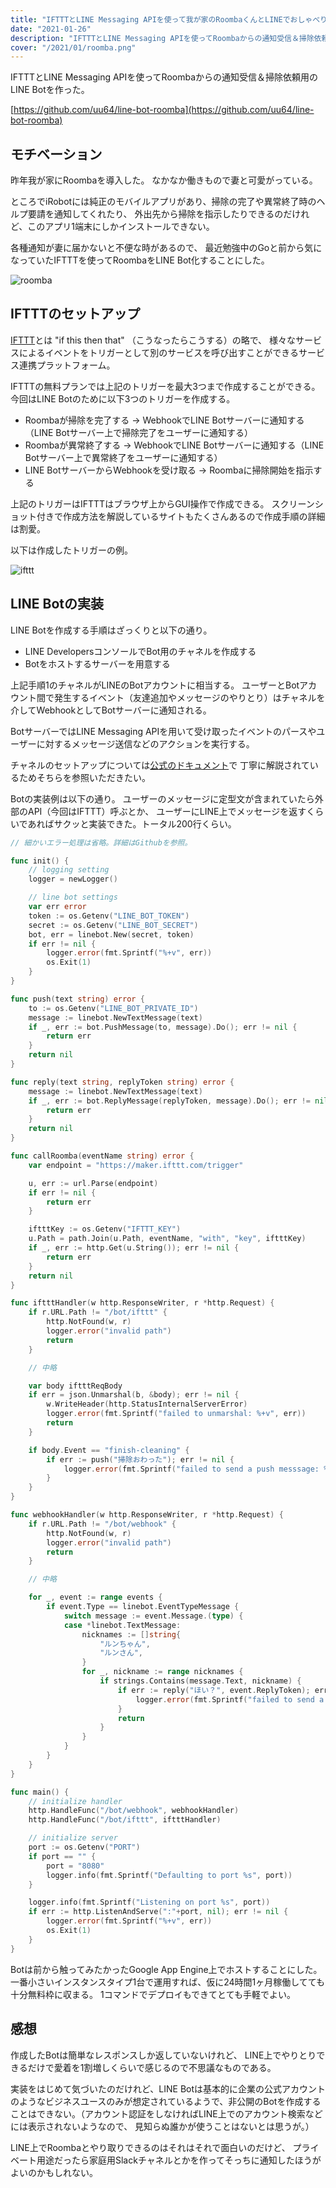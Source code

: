 ```yaml
---
title: "IFTTTとLINE Messaging APIを使って我が家のRoombaくんとLINEでおしゃべりする"
date: "2021-01-26"
description: "IFTTTとLINE Messaging APIを使ってRoombaからの通知受信＆掃除依頼用のLINE Botを作った話。"
cover: "/2021/01/roomba.png"
---
```


IFTTTとLINE Messaging APIを使ってRoombaからの通知受信＆掃除依頼用のLINE Botを作った。

[https://github.com/uu64/line-bot-roomba](https://github.com/uu64/line-bot-roomba)


## モチベーション

昨年我が家にRoombaを導入した。
なかなか働きもので妻と可愛がっている。

ところでiRobotには純正のモバイルアプリがあり、掃除の完了や異常終了時のヘルプ要請を通知してくれたり、
外出先から掃除を指示したりできるのだけれど、このアプリ1端末にしかインストールできない。

各種通知が妻に届かないと不便な時があるので、
最近勉強中のGoと前から気になっていたIFTTTを使ってRoombaをLINE Bot化することにした。

![roomba](/2021/01/roomba.png)


## IFTTTのセットアップ

[IFTTT](https://ifttt.com)とは "if this then that" （こうなったらこうする）の略で、
様々なサービスによるイベントをトリガーとして別のサービスを呼び出すことができるサービス連携プラットフォーム。

IFTTTの無料プランでは上記のトリガーを最大3つまで作成することができる。
今回はLINE Botのために以下3つのトリガーを作成する。

- Roombaが掃除を完了する → WebhookでLINE Botサーバーに通知する（LINE Botサーバー上で掃除完了をユーザーに通知する）
- Roombaが異常終了する → WebhookでLINE Botサーバーに通知する（LINE Botサーバー上で異常終了をユーザーに通知する）
- LINE BotサーバーからWebhookを受け取る → Roombaに掃除開始を指示する

上記のトリガーはIFTTTはブラウザ上からGUI操作で作成できる。
スクリーンショット付きで作成方法を解説しているサイトもたくさんあるので作成手順の詳細は割愛。

以下は作成したトリガーの例。

![ifttt](/2021/01/ifttt.png)


## LINE Botの実装

LINE Botを作成する手順はざっくりと以下の通り。

- LINE DevelopersコンソールでBot用のチャネルを作成する
- Botをホストするサーバーを用意する

上記手順1のチャネルがLINEのBotアカウントに相当する。
ユーザーとBotアカウント間で発生するイベント（友達追加やメッセージのやりとり）はチャネルを介してWebhookとしてBotサーバーに通知される。

BotサーバーではLINE Messaging APIを用いて受け取ったイベントのパースやユーザーに対するメッセージ送信などのアクションを実行する。


チャネルのセットアップについては[公式のドキュメント](https://developers.line.biz/ja/docs/messaging-api/getting-started/)で
丁寧に解説されているためそちらを参照いただきたい。

Botの実装例は以下の通り。
ユーザーのメッセージに定型文が含まれていたら外部のAPI（今回はIFTTT）呼ぶとか、
ユーザーにLINE上でメッセージを返すくらいであればサクッと実装できた。トータル200行くらい。

```go
// 細かいエラー処理は省略。詳細はGithubを参照。

func init() {
	// logging setting
	logger = newLogger()

	// line bot settings
	var err error
	token := os.Getenv("LINE_BOT_TOKEN")
	secret := os.Getenv("LINE_BOT_SECRET")
	bot, err = linebot.New(secret, token)
	if err != nil {
		logger.error(fmt.Sprintf("%+v", err))
		os.Exit(1)
	}
}

func push(text string) error {
	to := os.Getenv("LINE_BOT_PRIVATE_ID")
	message := linebot.NewTextMessage(text)
	if _, err := bot.PushMessage(to, message).Do(); err != nil {
		return err
	}
	return nil
}

func reply(text string, replyToken string) error {
	message := linebot.NewTextMessage(text)
	if _, err := bot.ReplyMessage(replyToken, message).Do(); err != nil {
		return err
	}
	return nil
}

func callRoomba(eventName string) error {
	var endpoint = "https://maker.ifttt.com/trigger"

	u, err := url.Parse(endpoint)
	if err != nil {
		return err
	}

	iftttKey := os.Getenv("IFTTT_KEY")
	u.Path = path.Join(u.Path, eventName, "with", "key", iftttKey)
	if _, err := http.Get(u.String()); err != nil {
		return err
	}
	return nil
}

func iftttHandler(w http.ResponseWriter, r *http.Request) {
	if r.URL.Path != "/bot/ifttt" {
		http.NotFound(w, r)
		logger.error("invalid path")
		return
	}

	// 中略

	var body iftttReqBody
	if err = json.Unmarshal(b, &body); err != nil {
		w.WriteHeader(http.StatusInternalServerError)
		logger.error(fmt.Sprintf("failed to unmarshal: %+v", err))
		return
	}

	if body.Event == "finish-cleaning" {
		if err := push("掃除おわった"); err != nil {
			logger.error(fmt.Sprintf("failed to send a push messsage: %+v", err))
		}
	}
}

func webhookHandler(w http.ResponseWriter, r *http.Request) {
	if r.URL.Path != "/bot/webhook" {
		http.NotFound(w, r)
		logger.error("invalid path")
		return
	}

	// 中略

	for _, event := range events {
		if event.Type == linebot.EventTypeMessage {
			switch message := event.Message.(type) {
			case *linebot.TextMessage:
				nicknames := []string{
					"ルンちゃん",
					"ルンさん",
				}
				for _, nickname := range nicknames {
					if strings.Contains(message.Text, nickname) {
						if err := reply("ほい？", event.ReplyToken); err != nil {
							logger.error(fmt.Sprintf("failed to send a reply messsage: %+v", err))
						}
						return
					}
				}
			}
		}
	}
}

func main() {
	// initialize handler
	http.HandleFunc("/bot/webhook", webhookHandler)
	http.HandleFunc("/bot/ifttt", iftttHandler)

	// initialize server
	port := os.Getenv("PORT")
	if port == "" {
		port = "8080"
		logger.info(fmt.Sprintf("Defaulting to port %s", port))
	}

	logger.info(fmt.Sprintf("Listening on port %s", port))
	if err := http.ListenAndServe(":"+port, nil); err != nil {
		logger.error(fmt.Sprintf("%+v", err))
		os.Exit(1)
	}
}
```

Botは前から触ってみたかったGoogle App Engine上でホストすることにした。
一番小さいインスタンスタイプ1台で運用すれば、仮に24時間1ヶ月稼働してても十分無料枠に収まる。
1コマンドでデプロイもできてとても手軽でよい。

## 感想

作成したBotは簡単なレスポンスしか返していないけれど、
LINE上でやりとりできるだけで愛着を1割増しくらいで感じるので不思議なものである。

実装をはじめて気づいたのだけれど、LINE Botは基本的に企業の公式アカウントのようなビジネスユースのみが想定されているようで、非公開のBotを作成することはできない。（アカウント認証をしなければLINE上でのアカウント検索などには表示されないようなので、
見知らぬ誰かが使うことはないとは思うが。）

LINE上でRoombaとやり取りできるのはそれはそれで面白いのだけど、
プライベート用途だったら家庭用Slackチャネルとかを作ってそっちに通知したほうがよいのかもしれない。

